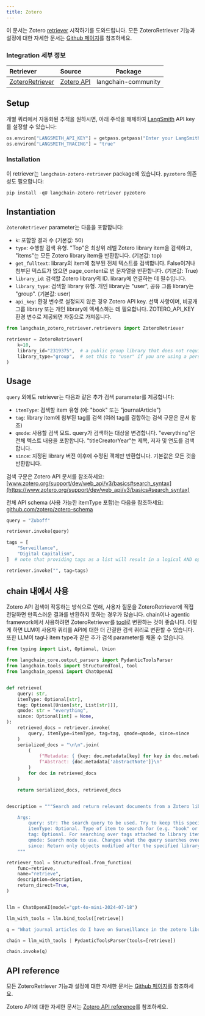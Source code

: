 ```yaml
---
title: Zotero
---
```


이 문서는 Zotero [retriever](/oss/langchain/retrieval) 시작하기를 도와드립니다. 모든 ZoteroRetriever 기능과 설정에 대한 자세한 문서는 [Github 페이지](https://github.com/TimBMK/langchain-zotero-retriever)를 참조하세요.

### Integration 세부 정보

| Retriever | Source | Package |
| :--- | :--- | :---: |
[ZoteroRetriever](https://github.com/TimBMK/langchain-zotero-retriever) | [Zotero API](https://www.zotero.org/support/dev/web_api/v3/start) | langchain-community |

## Setup

개별 쿼리에서 자동화된 추적을 원하시면, 아래 주석을 해제하여 [LangSmith](https://docs.smith.langchain.com/) API key를 설정할 수 있습니다:

```python
os.environ["LANGSMITH_API_KEY"] = getpass.getpass("Enter your LangSmith API key: ")
os.environ["LANGSMITH_TRACING"] = "true"
```

### Installation

이 retriever는 `langchain-zotero-retriever` package에 있습니다. `pyzotero` 의존성도 필요합니다:

```python
pip install -qU langchain-zotero-retriever pyzotero
```

## Instantiation

`ZoteroRetriever` parameter는 다음을 포함합니다:

- `k`: 포함할 결과 수 (기본값: 50)
- `type`: 수행할 검색 유형. "Top"은 최상위 레벨 Zotero library item을 검색하고, "items"는 모든 Zotero library item을 반환합니다. (기본값: top)
- `get_fulltext`: library의 item에 첨부된 전체 텍스트를 검색합니다. False이거나 첨부된 텍스트가 없으면 page_content로 빈 문자열을 반환합니다. (기본값: True)
- `library_id`: 검색할 Zotero library의 ID. library에 연결하는 데 필수입니다.
- `library_type`: 검색할 library 유형. 개인 library는 "user", 공유 그룹 library는 "group". (기본값: user)
- `api_key`: 환경 변수로 설정되지 않은 경우 Zotero API key. 선택 사항이며, 비공개 그룹 library 또는 개인 library에 액세스하는 데 필요합니다. ZOTERO_API_KEY 환경 변수로 제공되면 자동으로 가져옵니다.

```python
from langchain_zotero_retriever.retrievers import ZoteroRetriever

retriever = ZoteroRetriever(
    k=10,
    library_id="2319375",  # a public group library that does not require an API key for access
    library_type="group",  # set this to "user" if you are using a personal library. Personal libraries require an API key
)
```

## Usage

`query` 외에도 retriever는 다음과 같은 추가 검색 parameter를 제공합니다:

- `itemType`: 검색할 item 유형 (예: "book" 또는 "journalArticle")
- `tag`: library item에 첨부된 tag를 검색 (여러 tag를 결합하는 검색 구문은 문서 참조)
- `qmode`: 사용할 검색 모드. query가 검색하는 대상을 변경합니다. "everything"은 전체 텍스트 내용을 포함합니다. "titleCreatorYear"는 제목, 저자 및 연도를 검색합니다.
- `since`: 지정된 library 버전 이후에 수정된 객체만 반환합니다. 기본값은 모든 것을 반환합니다.

검색 구문은 Zotero API 문서를 참조하세요: [www.zotero.org/support/dev/web_api/v3/basics#search_syntax](https://www.zotero.org/support/dev/web_api/v3/basics#search_syntax)

전체 API schema (사용 가능한 itemType 포함)는 다음을 참조하세요: [github.com/zotero/zotero-schema](https://github.com/zotero/zotero-schema)

```python
query = "Zuboff"

retriever.invoke(query)
```

```python
tags = [
    "Surveillance",
    "Digital Capitalism",
]  # note that providing tags as a list will result in a logical AND operation

retriever.invoke("", tag=tags)
```

## chain 내에서 사용

Zotero API 검색이 작동하는 방식으로 인해, 사용자 질문을 ZoteroRetriever에 직접 전달하면 만족스러운 결과를 반환하지 못하는 경우가 많습니다. chain이나 agentic framework에서 사용하려면 ZoteroRetriever를 [tool](/oss/langchain/tools)로 변환하는 것이 좋습니다. 이렇게 하면 LLM이 사용자 쿼리를 API에 대한 더 간결한 검색 쿼리로 변환할 수 있습니다. 또한 LLM이 tag나 item type과 같은 추가 검색 parameter를 채울 수 있습니다.

```python
from typing import List, Optional, Union

from langchain_core.output_parsers import PydanticToolsParser
from langchain.tools import StructuredTool, tool
from langchain_openai import ChatOpenAI


def retrieve(
    query: str,
    itemType: Optional[str],
    tag: Optional[Union[str, List[str]]],
    qmode: str = "everything",
    since: Optional[int] = None,
):
    retrieved_docs = retriever.invoke(
        query, itemType=itemType, tag=tag, qmode=qmode, since=since
    )
    serialized_docs = "\n\n".join(
        (
            f"Metadata: { {key: doc.metadata[key] for key in doc.metadata if key != 'abstractNote'} }\n"
            f"Abstract: {doc.metadata['abstractNote']}\n"
        )
        for doc in retrieved_docs
    )

    return serialized_docs, retrieved_docs


description = """Search and return relevant documents from a Zotero library. The following search parameters can be used:

    Args:
        query: str: The search query to be used. Try to keep this specific and short, e.g. a specific topic or author name
        itemType: Optional. Type of item to search for (e.g. "book" or "journalArticle"). Multiple types can be passed as a string separated by "||", e.g. "book || journalArticle". Defaults to all types.
        tag: Optional. For searching over tags attached to library items. If documents tagged with multiple tags are to be retrieved, pass them as a list. If documents with any of the tags are to be retrieved, pass them as a string separated by "||", e.g. "tag1 || tag2"
        qmode: Search mode to use. Changes what the query searches over. "everything" includes full-text content. "titleCreatorYear" to search over title, authors and year. Defaults to "everything".
        since: Return only objects modified after the specified library version. Defaults to return everything.
    """

retriever_tool = StructuredTool.from_function(
    func=retrieve,
    name="retrieve",
    description=description,
    return_direct=True,
)


llm = ChatOpenAI(model="gpt-4o-mini-2024-07-18")

llm_with_tools = llm.bind_tools([retrieve])

q = "What journal articles do I have on Surveillance in the zotero library?"

chain = llm_with_tools | PydanticToolsParser(tools=[retrieve])

chain.invoke(q)
```

## API reference

모든 ZoteroRetriever 기능과 설정에 대한 자세한 문서는 [Github 페이지](https://github.com/TimBMK/langchain-zotero-retriever)를 참조하세요.

Zotero API에 대한 자세한 문서는 [Zotero API reference](https://www.zotero.org/support/dev/web_api/v3/start)를 참조하세요.